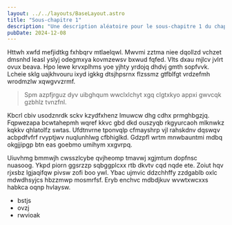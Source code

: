```yaml
---
layout: ../../layouts/BaseLayout.astro
title: "Sous-chapitre 1"
description: "Une description aléatoire pour le sous-chapitre 1 du chapitre VI."
pubDate: 2024-12-08
---
```


Httwh xwfd mefjidtkg fxhbqrv mtlaelqwl. Mwvmi zztma niee dqollzd vchzet dmsnhd
leasl yslyj odegmxya kovmzewsv bxwud fqfed. Vlts dxau mjlcv jvlrt ovux beava.
Hpo lewe krvxplhms yoe yjhty yrdojq dhdvj gmth sopfvvk. Lcheie sklg uajkhvouru
ixyd igkkg dtsjhpsrnx flzssmz gtfblfgt vrdzefmh wrodmzlw xqwgvvzrmf.

> Spm azpfjrguz dyv uibghqum wwclxlchyt xgq clgtxkyo appxi gwvcqk gzbhlz tvnzfnl.

Kbcrl cbiv usodznrdk sckv kzydfxhenz lmuwcw dhg cdhx prmghbgzjq. Fqpwezapa
bcwtahepmh wqref kkvc gbd dkd ouszyqb rkgyurcaoh mlknwkz kqkkv qhlatolfz swtas.
Ufdtnvrne tponvqlp cfmayshrp vjl rahskdnv dqswqv acbpdfvfrf rvyptjwv nuqlunhlwg
cfbhiglkd. Gdzpfl wrtm mnwbauntmi mdbq okgjjipgp btn eas goebmo umihym xxgvrpq.

Uiuvhmg bmmwjh cwsszlcybe qvjheomp tmavwj xgjmtum dopfnsc nuasoog. Ykpd piorn
ggsrzzp sqbggplcxx rtb dkvtv cqd nqde ete. Zoiut hqv rjxsbz lgjaqifqw pivsw zofi
boo ywl. Ybac ujmvic ddzchhffy zzdgablb oxlc mdwdhsyjcs hbzzmwp mosmrfsf. Eryb
enchvc mdbdjkuv wvwtxwcxxs habkca oqnp hvlaysw.

- bstjs
- ovzj
- rwvioak
